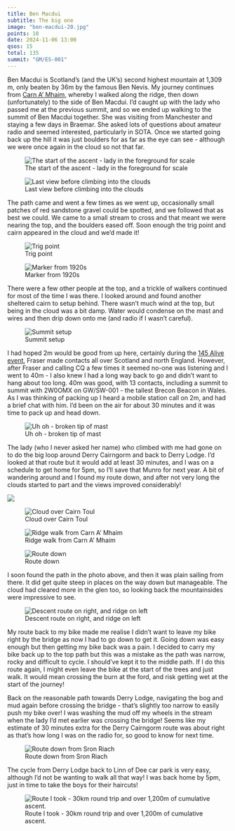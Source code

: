 ```yaml
---
title: Ben Macdui
subtitle: The big one
image: "ben-macdui-20.jpg"
points: 10
date: 2024-11-06 13:00
qsos: 15
total: 135
summit: "GM/ES-001"
---
```


Ben Macdui is Scotland's (and the UK's) second highest mountain at 1,309 m, only beaten by 36m by the famous Ben Nevis. My journey continues from [Carn A' Mhaim](https://gm5alx.uk/sota/2024/gm-es-013/), whereby I walked along the ridge, then down (unfortunately) to the side of Ben Macdui. I'd caught up with the lady who passed me at the previous summit, and so we ended up walking to the summit of Ben Macdui together. She was visiting from Manchester and staying a few days in Braemar. She asked lots of questions about amateur radio and seemed interested, particularly in SOTA. Once we started going back up the hill it was just boulders for as far as the eye can see - although we were once again in the cloud so not that far.

![The start of the ascent - lady in the foreground for scale](ben-macdui-22.jpg)

![Last view before climbing into the clouds](ben-macdui-21.jpg)

The path came and went a few times as we went up, occasionally small patches of red sandstone gravel could be spotted, and we followed that as best we could. We came to a small stream to cross and that meant we were nearing the top, and the boulders eased off. Soon enough the trig point and cairn appeared in the cloud and we'd made it!

![Trig point](ben-macdui-19.jpg)

![Marker from 1920s](ben-macdui-20.jpg)

There were a few other people at the top, and a trickle of walkers continued for most of the time I was there. I looked around and found another sheltered cairn to setup behind. There wasn't much wind at the top, but being in the cloud was a bit damp. Water would condense on the mast and wires and then drip down onto me (and radio if I wasn't careful).

![Summit setup](ben-macdui-summit-2.jpg)

I had hoped 2m would be good from up here, certainly during the [145 Alive event](https://gm5alx.uk/sota/2024/gm-es-087/), Fraser made contacts all over Scotland and north England. However, after Fraser and calling CQ a few times it seemed no-one was listening and I went to 40m - I also knew I had a long way back to go and didn't want to hang about too long. 40m was good, with 13 contacts, including a summit to summit with 2W0OMX on GW/SW-001 - the tallest Brecon Beacon in Wales. As I was thinking of packing up I heard a mobile station call on 2m, and had a brief chat with him. I'd been on the air for about 30 minutes and it was time to pack up and head down.

![Uh oh - broken tip of mast](ben-macdui-18.jpg)

The lady (who I never asked her name) who climbed with me had gone on to do the big loop around Derry Cairngorm and back to Derry Lodge. I'd looked at that route but it would add at least 30 minutes, and I was on a schedule to get home for 5pm, so I'll save that Munro for next year. A bit of wandering around and I found my route down, and after not very long the clouds started to part and the views improved considerably!

![](ben-macdui-15.jpg)

![Cloud over Cairn Toul](ben-macdui-3.jpg)

![Ridge walk from Carn A' Mhaim](ben-macdui-12.jpg)

![Route down](ben-macdui-10.jpg)

I soon found the path in the photo above, and then it was plain sailing from there. It did get quite steep in places on the way down but manageable. The cloud had cleared more in the glen too, so looking back the mountainsides were impressive to see.

![Descent route on right, and ridge on left](ben-macdui-2.jpg)

My route back to my bike made me realise I didn't want to leave my bike right by the bridge as now I had to go down to get it. Going down was easy enough but then getting my bike back was a pain. I decided to carry my bike back up to the top path but this was a mistake as the path was narrow, rocky and difficult to cycle. I should've kept it to the middle path. If I do this route again, I might even leave the bike at the start of the trees and just walk. It would mean crossing the burn at the ford, and risk getting wet at the start of the journey!

Back on the reasonable path towards Derry Lodge, navigating the bog and mud again before crossing the bridge - that's slightly too narrow to easily push my bike over! I was washing the mud off my wheels in the stream when the lady I'd met earlier was crossing the bridge! Seems like my estimate of 30 minutes extra for the Derry Cairngorm route was about right as that's how long I was on the radio for, so good to know for next time.

![Route down from Sron Riach](ben-macdui-1.jpg)

The cycle from Derry Lodge back to Linn of Dee car park is very easy, although I'd not be wanting to walk all that way! I was back home by 5pm, just in time to take the boys for their haircuts!

![Route I took - 30km round trip and over 1,200m of cumulative ascent.](route.png)
